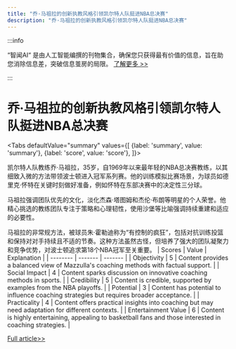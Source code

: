 ```yaml
---
title: "乔·马祖拉的创新执教风格引领凯尔特人队挺进NBA总决赛"
description: "乔·马祖拉的创新执教风格引领凯尔特人队挺进NBA总决赛"
---
```



:::info

“智闻AI“ 是由人工智能编撰的刊物集合，确保您只获得最有价值的信息，旨在助您消除信息差，突破信息茧房的局限。  [了解更多 >>](/)

:::

# 乔·马祖拉的创新执教风格引领凯尔特人队挺进NBA总决赛


<Tabs
	defaultValue="summary"
	values={[
	{label: 'summary', value: 'summary'},
	{label: 'score', value: 'score'},
]}>
<TabItem value="summary">


凯尔特人队教练乔·马祖拉，35岁，自1969年以来最年轻的NBA总决赛教练，以其细致入微的方法带领波士顿进入冠军系列赛。他的训练模拟比赛场景，为球员如德里克·怀特在关键时刻做好准备，例如怀特在东部决赛中的决定性三分球。

马祖拉强调团队优先的文化，淡化杰森·塔图姆和杰伦·布朗等明星的个人荣誉。他精心挑选的教练团队专注于策略和心理韧性，使用沙堡等比喻强调持续重建和适应的必要性。

马祖拉的非常规方法，被球员朱·霍勒迪称为“有控制的疯狂”，包括对抗训练投篮和保持对对手持续且不适的节奏。这种方法虽然古怪，但培养了强大的团队凝聚力和竞争优势，对波士顿追求第18个NBA冠军至关重要。
</TabItem>
<TabItem value="score">
	| Scores     | Value   | Explanation |
	| -------- | ------- | ------- |
	| Objectivity  | 5    | Content provides a balanced view of Mazzulla's coaching methods with factual support.    |
	| Social Impact | 4     | Content sparks discussion on innovative coaching methods in sports.    |
	| Credibility    | 5    | Content is credible, supported by examples from the NBA playoffs.    |
	| Potential    | 3    | Content has potential to influence coaching strategies but requires broader acceptance.    |
	| Practicality    | 4    | Content offers practical insights into coaching but may need adaptation for different contexts.    |
	| Entertainment Value    | 6    | Content is highly entertaining, appealing to basketball fans and those interested in coaching strategies.    |
</TabItem>
</Tabs>

[Full article>>](https://apnews.com/article/joe-mazzulla-celtics-nba-finals-ec3271c1bc95d73ef24209fe4fa874b5)
